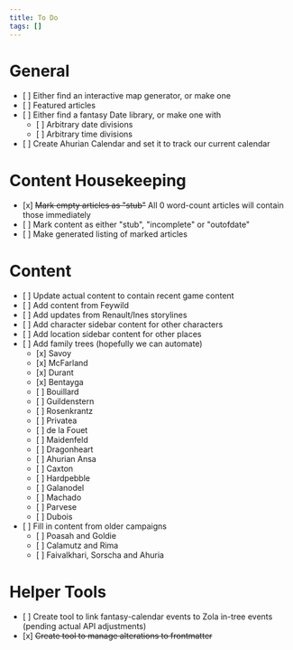 ```yaml
---
title: To Do
tags: []
---
```


# General

* \[ ] Either find an interactive map generator, or make one
* \[ ] Featured articles
* \[ ] Either find a fantasy Date library, or make one with
  * \[ ] Arbitrary date divisions
  * \[ ] Arbitrary time divisions
* \[ ] Create Ahurian Calendar and set it to track our current calendar

# Content Housekeeping

* \[x] ~~Mark empty articles as "stub"~~ All 0 word-count articles will contain
  those immediately
* \[ ] Mark content as either "stub", "incomplete" or "outofdate"
* \[ ] Make generated listing of marked articles

# Content

* \[ ] Update actual content to contain recent game content
* \[ ] Add content from Feywild
* \[ ] Add updates from Renault/Ines storylines
* \[ ] Add character sidebar content for other characters
* \[ ] Add location sidebar content for other places
* \[ ] Add family trees (hopefully we can automate)
  * \[x] Savoy
  * \[x] McFarland
  * \[x] Durant
  * \[x] Bentayga
  * \[ ] Bouillard
  * \[ ] Guildenstern
  * \[ ] Rosenkrantz
  * \[ ] Privatea
  * \[ ] de la Fouet
  * \[ ] Maidenfeld
  * \[ ] Dragonheart
  * \[ ] Ahurian Ansa
  * \[ ] Caxton
  * \[ ] Hardpebble
  * \[ ] Galanodel
  * \[ ] Machado
  * \[ ] Parvese
  * \[ ] Dubois
* \[ ] Fill in content from older campaigns
  * \[ ] Poasah and Goldie
  * \[ ] Calamutz and Rima
  * \[ ] Faivalkhari, Sorscha and Ahuria

# Helper Tools

* \[ ] Create tool to link fantasy-calendar events to Zola in-tree events
  (pending actual API adjustments)
* \[x] ~~Create tool to manage alterations to frontmatter~~

